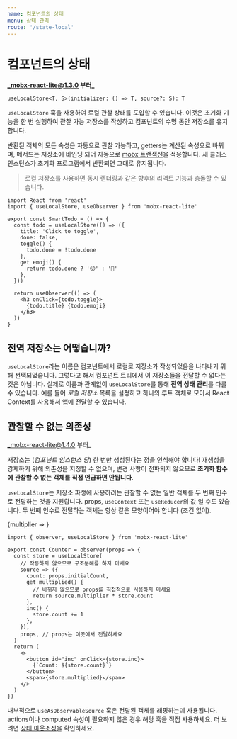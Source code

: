 ```yaml
---
name: 컴포넌트의 상태
menu: 상태 관리
route: '/state-local'
---
```



# 컴포넌트의 상태

**_mobx-react-lite@1.3.0 부터_**

```
useLocalStore<T, S>(initializer: () => T, source?: S): T
```

`useLocalStore` 훅을 사용하여 로컬 관찰 상태를 도입할 수 있습니다. 이것은 초기화 기능을 한 번 실행하여 관찰 가능 저장소를 작성하고 컴포넌트의 수명 동안 저장소를 유지합니다.

반환된 객체의 모든 속성은 자동으로 관찰 가능하고, getters는 계산된 속성으로 바뀌며, 메서드는 저장소에 바인딩 되어 자동으로 [mobx 트랜잭션][actions]을 적용합니다. 새 클래스 인스턴스가 초기화 프로그램에서 반환되면 그대로 유지됩니다.

> 로컬 저장소를 사용하면 동시 렌더링과 같은 향후의 리액트 기능과 충돌할 수 있습니다.


```tsx
import React from 'react'
import { useLocalStore, useObserver } from 'mobx-react-lite'

export const SmartTodo = () => {
  const todo = useLocalStore(() => ({
    title: 'Click to toggle',
    done: false,
    toggle() {
      todo.done = !todo.done
    },
    get emoji() {
      return todo.done ? '😜' : '🏃'
    },
  }))

  return useObserver(() => (
    <h3 onClick={todo.toggle}>
      {todo.title} {todo.emoji}
    </h3>
  ))
}
```

<Playground>
  <SmartTodo />
</Playground>

## 전역 저장소는 어떻습니까?

`useLocalStore`라는 이름은 컴포넌트에서 로컬로 저장소가 작성되었음을 나타내기 위해 선택되었습니다. 그렇다고 해서 컴포넌트 트리에서 이 저장소들을 전달할 수 없다는 것은 아닙니다. 실제로 이름과 관계없이 `useLocalStore`를 통해 **전역 상태 관리**를 다룰 수 있습니다. 예를 들어 _로컬 저장소_ 목록을 설정하고 하나의 루트 객체로 모아서 React Context를 사용해서 앱에 전달할 수 있습니다.

## 관찰할 수 없는 의존성

_mobx-react-lite@1.4.0 부터_

저장소는 (_컴포넌트 인스턴스 당_) 한 번만 생성된다는 점을 인식해야 합니다! 재생성을 강제하기 위해 의존성을 지정할 수 없으며, 변경 사항이 전파되지 않으므로 **초기화 함수에 관찰할 수 없는 객체를 직접 언급하면 안됩니다**.

`useLocalStore`는 저장소 파생에 사용하려는 관찰할 수 없는 일반 객체를 두 번째 인수로 전달하는 것을 지원합니다. props, `useContext` 또는 `useReducer`의 값 일 수도 있습니다. 두 번째 인수로 전달하는 객체는 항상 같은 모양이어야 합니다 (조건 없이).


<Playground>
  <MultiplierInput>
    {multiplier => <Counter multiplier={multiplier} initialCount={1} />}
  </MultiplierInput>
</Playground>

```tsx
import { observer, useLocalStore } from 'mobx-react-lite'

export const Counter = observer(props => {
  const store = useLocalStore(
    // 작동하지 않으므로 구조분해를 하지 마세요
    source => ({
      count: props.initialCount,
      get multiplied() {
        // 바뀌지 않으므로 props를 직접적으로 사용하지 마세요
        return source.multiplier * store.count
      },
      inc() {
        store.count += 1
      },
    }),
    props, // props는 이곳에서 전달하세요
  )
  return (
    <>
      <button id="inc" onClick={store.inc}>
        {`Count: ${store.count}`}
      </button>
      <span>{store.multiplied}</span>
    </>
  )
})
```

내부적으로 `useAsObservableSource` 훅은 전달된 객체를 래핑하는데 사용됩니다. actions이나 computed 속성이 필요하지 않은 경우 해당 훅을 직접 사용하세요. 더 보려면 [상태 아웃소싱](/state-outsourcing)을 확인하세요.

[decorators]: https://mobx.js.org/refguide/observable-decorator.html
[actions]: https://mobx.js.org/refguide/action.html
[mobx-state-tree]: https://github.com/mobxjs/mobx-state-tree

